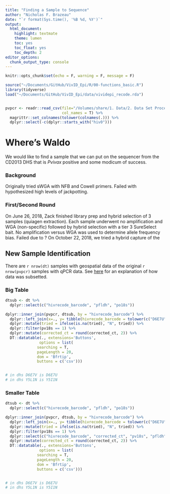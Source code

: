 ```yaml
---
title: "Finding a Sample to Sequence"
author: "Nicholas F. Brazeau"
date: "`r format(Sys.time(), '%B %d, %Y')`"
output: 
  html_document:
    highlight: textmate
    theme: lumen
    toc: yes
    toc_float: yes
    toc_depth: 2
editor_options: 
  chunk_output_type: console
---
```


```r
knitr::opts_chunk$set(echo = F, warning = F, message = F)

source("~/Documents/GitHub/VivID_Epi/R/00-functions_basic.R") 
library(tidyverse)
load("~/Documents/GitHub/VivID_Epi/data/vividepi_recode.rda")


pvpcr <- readr::read_csv(file="/Volumes/share/1. Data/2. Data Set Processing/CD2013DHS_Adults_Construction/Pv_alladults_v1.csv", 
                         col_names = T) %>% 
  magrittr::set_colnames(tolower(colnames(.))) %>% 
  dplyr::select(-c(dplyr::starts_with("hiv0")))


```

# Where's Waldo

We would like to find a sample that we can put on the sequencer from the CD2013 DHS that is _Pvivax_ positive and some modicum of success.  

### Background 
Originally tried sWGA with NFB and Cowell primers. Failed with hypothesized high levels of jackpotting.

### First/Second Round
On June 26, 2018, Zack finished library prep and hybrid selection of 3 samples (quiagen extraction). Each sample underwent no amplification and WGA (non-specific) followed by hybrid selection with a tier 3 SureSelect bait. No amplification versus WGA was used to determine allele frequency bias. Failed due to ? On October 22, 2018, we tried a hybrid capture of the 

## New Sample Identification
There are `r nrow(dt)` samples with geospatial data of the original `r nrow(pvpcr)` samples with qPCR data. See [here](https://docs.google.com/drawings/d/1WNlvJXyDtylk265QrHoGI2qjeSd3ZHF92MQFwJdhGUo/edit?usp=sharing) for an explanation of how data was subsetted. 

### Big Table
```r

dtsub <- dt %>% 
  dplyr::select(c("hivrecode_barcode", "pfldh", "po18s"))

dplyr::inner_join(pvpcr, dtsub, by = "hivrecode_barcode") %>% 
  dplyr::left_join(x=., y= tibble(hivrecode_barcode = tolower(c("D6E7U", "Y5I1N", "I1A1K")), tried = rep("Y", 3))) %>% 
  dplyr::mutate(tried = ifelse(is.na(tried), "N", tried)) %>% 
  dplyr::filter(pv18s == 1) %>% 
  dplyr::mutate(corrected_ct = round(corrected_ct, 2)) %>% 
  DT::datatable(., extensions='Buttons',
               options = list(
              searching = T,
              pageLength = 20,
              dom = 'Bfrtip', 
              buttons = c('csv')))


# in dhs D6E7V is D6E7U
# in dhs Y5L1N is Y5I1N

```

### Smaller Table
```r

dtsub <- dt %>% 
  dplyr::select(c("hivrecode_barcode", "pfldh", "po18s"))

dplyr::inner_join(pvpcr, dtsub, by = "hivrecode_barcode") %>% 
  dplyr::left_join(x=., y= tibble(hivrecode_barcode = tolower(c("D6E7U", "Y5I1N", "I1A1K")), tried = rep("Y", 3))) %>% 
  dplyr::mutate(tried = ifelse(is.na(tried), "N", tried)) %>% 
  dplyr::filter(pv18s == 1) %>% 
  dplyr::select(c("hivrecode_barcode", "corrected_ct", "pv18s", "pfldh", "po18s", "tried", "plate", "rowlett", "columnnum")) %>% 
  dplyr::mutate(corrected_ct = round(corrected_ct, 2)) %>% 
  DT::datatable(., extensions='Buttons',
               options = list(
              searching = T,
              pageLength = 20,
              dom = 'Bfrtip', 
              buttons = c('csv')))


# in dhs D6E7V is D6E7U
# in dhs Y5L1N is Y5I1N

```


